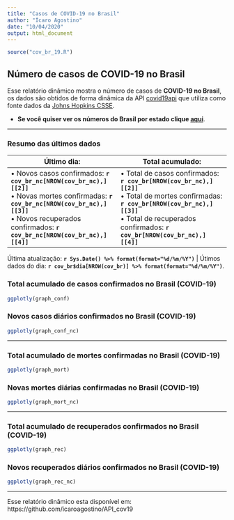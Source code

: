 ```yaml
---
title: "Casos de COVID-19 no Brasil"
author: "Ícaro Agostino"
date: "10/04/2020"
output: html_document
---
```


```r
source("cov_br_19.R")
```

## Número de casos de COVID-19 no Brasil

Esse relatório dinâmico mostra o número de casos de **COVID-19 no Brasil**, os dados são obtidos de forma dinâmica da API [covid19api](https://covid19api.com/) que utiliza como fonte dados da [Johns Hopkins CSSE](https://github.com/CSSEGISandData/COVID-19).

  - **Se você quiser ver os números do Brasil por estado clique [aqui](https://icaroagostino.github.io/covid19_estados/)**.

---

### Resumo das últimos dados

|**Último dia**:|**Total acumulado**:|
|---|---|
| • Novos casos confirmados: **`r cov_br_nc[NROW(cov_br_nc),][[2]]`**\
  • Novas mortes confirmadas: **`r cov_br_nc[NROW(cov_br_nc),][[3]]`**\
  • Novos recuperados confirmados: **`r cov_br_nc[NROW(cov_br_nc),][[4]]`** | • Total de casos confirmados: **`r cov_br[NROW(cov_br_nc),][[2]]`**\
  • Total de mortes confirmadas: **`r cov_br[NROW(cov_br_nc),][[3]]`**\
  • Total de recuperados confirmados: **`r cov_br[NROW(cov_br_nc),][[4]]`**|

Última atualização: **`r Sys.Date() %>% format(format="%d/%m/%Y")`** | Útimos dados do dia: **`r cov_br$dia[NROW(cov_br)] %>% format(format="%d/%m/%Y")`**.

### Total acumulado de casos confirmados no Brasil (COVID-19)

```r
ggplotly(graph_conf)
```

### Novos casos diários confirmados no Brasil (COVID-19)

```r
ggplotly(graph_conf_nc)
```

---

### Total acumulado de mortes confirmadas no Brasil (COVID-19)

```r
ggplotly(graph_mort)
```

### Novas mortes diárias confirmadas no Brasil (COVID-19)

```r
ggplotly(graph_mort_nc)
```

---

### Total acumulado de recuperados confirmados no Brasil (COVID-19)

```r
ggplotly(graph_rec)
```

### Novos recuperados diários confirmados no Brasil (COVID-19)

```r
ggplotly(graph_rec_nc)
```

---

Esse relatório dinâmico esta disponível em: https://github.com/icaroagostino/API_cov19